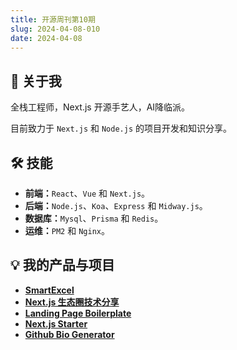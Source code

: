 ```yaml
---
title: 开源周刊第10期
slug: 2024-04-08-010
date: 2024-04-08
---
```



## 🚀 关于我

全栈工程师，Next.js 开源手艺人，AI降临派。

目前致力于 `Next.js` 和 `Node.js` 的项目开发和知识分享。

## 🛠 技能

- **前端：**`React`、`Vue` 和 `Next.js`。
- **后端：**`Node.js`、`Koa`、`Express` 和 `Midway.js`。
- **数据库：**`Mysql`、`Prisma` 和 `Redis`。
- **运维：**`PM2` 和 `Nginx`。

## 💡 我的产品与项目

- [**SmartExcel**](https://smartexcel.cc/)
- [**Next.js 生态圈技术分享**](https://github.com/weijunext/nextjs-learn-demos)
- [**Landing Page Boilerplate**](https://landingpage.weijunext.com)
- [**Next.js Starter**](https://starter.weijunext.com/)
- [**Github Bio Generator**](https://githubbio.com/)